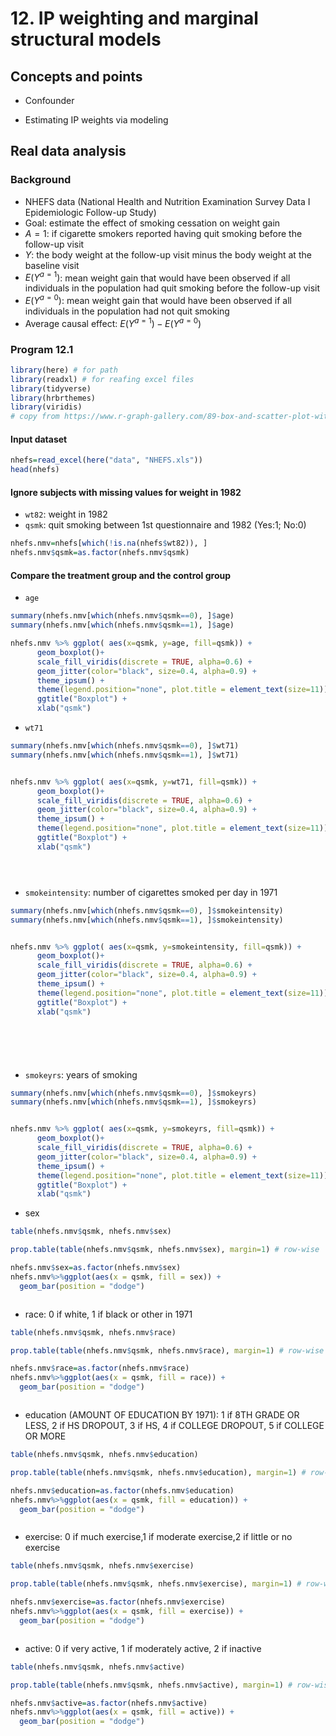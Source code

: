 # 12. IP weighting and marginal structural models {-} 

## Concepts and points{-}

- Confounder

- Estimating IP weights via modeling 












## Real data analysis{-}

### Background{-}
- NHEFS data (National Health and Nutrition Examination Survey Data I Epidemiologic Follow-up Study)
- Goal: estimate the effect of smoking cessation on weight gain 
- $A=1$: if cigarette smokers reported having quit smoking before the follow-up visit
- $Y$: the body weight at the follow-up visit minus the body weight at the baseline visit
- $E(Y^{a=1})$: mean weight gain that would have been observed if all individuals in the population had quit smoking before the follow-up visit
- $E(Y^{a=0})$: mean weight gain that would have been observed if all individuals in the population had not quit smoking
- Average causal effect: $E(Y^{a=1})-E(Y^{a=0})$

### Program 12.1 {-}

```r
library(here) # for path 
library(readxl) # for reafing excel files 
library(tidyverse)
library(hrbrthemes)
library(viridis)
# copy from https://www.r-graph-gallery.com/89-box-and-scatter-plot-with-ggplot2.html
```

#### Input dataset{-}

```r
nhefs=read_excel(here("data", "NHEFS.xls"))
head(nhefs)
```

#### Ignore subjects with missing values for weight in 1982{-} 
- ```wt82```: weight in 1982
- ```qsmk```: quit smoking between 1st questionnaire and 1982 (Yes:1; No:0)

```r
nhefs.nmv=nhefs[which(!is.na(nhefs$wt82)), ]
nhefs.nmv$qsmk=as.factor(nhefs.nmv$qsmk)
```


#### Compare the treatment group and the control group{-} 
- ```age```
```r
summary(nhefs.nmv[which(nhefs.nmv$qsmk==0), ]$age)
summary(nhefs.nmv[which(nhefs.nmv$qsmk==1), ]$age)

nhefs.nmv %>% ggplot( aes(x=qsmk, y=age, fill=qsmk)) +
      geom_boxplot()+ 
      scale_fill_viridis(discrete = TRUE, alpha=0.6) +
      geom_jitter(color="black", size=0.4, alpha=0.9) +
      theme_ipsum() +
      theme(legend.position="none", plot.title = element_text(size=11)) +
      ggtitle("Boxplot") +
      xlab("qsmk")
```

- ```wt71```

```r
summary(nhefs.nmv[which(nhefs.nmv$qsmk==0), ]$wt71)
summary(nhefs.nmv[which(nhefs.nmv$qsmk==1), ]$wt71)


nhefs.nmv %>% ggplot( aes(x=qsmk, y=wt71, fill=qsmk)) +
      geom_boxplot()+ 
      scale_fill_viridis(discrete = TRUE, alpha=0.6) +
      geom_jitter(color="black", size=0.4, alpha=0.9) +
      theme_ipsum() +
      theme(legend.position="none", plot.title = element_text(size=11)) +
      ggtitle("Boxplot") +
      xlab("qsmk")





```

- ```smokeintensity```: number of cigarettes smoked per day in 1971
    
```r

summary(nhefs.nmv[which(nhefs.nmv$qsmk==0), ]$smokeintensity)
summary(nhefs.nmv[which(nhefs.nmv$qsmk==1), ]$smokeintensity)


nhefs.nmv %>% ggplot( aes(x=qsmk, y=smokeintensity, fill=qsmk)) +
      geom_boxplot()+ 
      scale_fill_viridis(discrete = TRUE, alpha=0.6) +
      geom_jitter(color="black", size=0.4, alpha=0.9) +
      theme_ipsum() +
      theme(legend.position="none", plot.title = element_text(size=11)) +
      ggtitle("Boxplot") +
      xlab("qsmk")







```  

- ```smokeyrs```: years of smoking 
```r
summary(nhefs.nmv[which(nhefs.nmv$qsmk==0), ]$smokeyrs)
summary(nhefs.nmv[which(nhefs.nmv$qsmk==1), ]$smokeyrs)


nhefs.nmv %>% ggplot( aes(x=qsmk, y=smokeyrs, fill=qsmk)) +
      geom_boxplot()+ 
      scale_fill_viridis(discrete = TRUE, alpha=0.6) +
      geom_jitter(color="black", size=0.4, alpha=0.9) +
      theme_ipsum() +
      theme(legend.position="none", plot.title = element_text(size=11)) +
      ggtitle("Boxplot") +
      xlab("qsmk")

```   
   
- sex

```r
table(nhefs.nmv$qsmk, nhefs.nmv$sex)

prop.table(table(nhefs.nmv$qsmk, nhefs.nmv$sex), margin=1) # row-wise

nhefs.nmv$sex=as.factor(nhefs.nmv$sex)
nhefs.nmv%>%ggplot(aes(x = qsmk, fill = sex)) + 
  geom_bar(position = "dodge")



```


- race: 0 if white, 1 if black or other in 1971

```r
table(nhefs.nmv$qsmk, nhefs.nmv$race)

prop.table(table(nhefs.nmv$qsmk, nhefs.nmv$race), margin=1) # row-wise

nhefs.nmv$race=as.factor(nhefs.nmv$race)
nhefs.nmv%>%ggplot(aes(x = qsmk, fill = race)) + 
  geom_bar(position = "dodge")



```

- education (AMOUNT OF EDUCATION BY 1971): 1 if 8TH GRADE OR LESS, 2 if HS DROPOUT, 3 if HS, 4 if COLLEGE DROPOUT, 5 if COLLEGE OR MORE

```r
table(nhefs.nmv$qsmk, nhefs.nmv$education)

prop.table(table(nhefs.nmv$qsmk, nhefs.nmv$education), margin=1) # row-wise

nhefs.nmv$education=as.factor(nhefs.nmv$education)
nhefs.nmv%>%ggplot(aes(x = qsmk, fill = education)) + 
  geom_bar(position = "dodge")



```


- exercise: 0 if much exercise,1 if moderate exercise,2 if little or no exercise

```r
table(nhefs.nmv$qsmk, nhefs.nmv$exercise)

prop.table(table(nhefs.nmv$qsmk, nhefs.nmv$exercise), margin=1) # row-wise

nhefs.nmv$exercise=as.factor(nhefs.nmv$exercise)
nhefs.nmv%>%ggplot(aes(x = qsmk, fill = exercise)) + 
  geom_bar(position = "dodge")



```

- active: 0 if very active, 1 if moderately active, 2 if inactive

```r
table(nhefs.nmv$qsmk, nhefs.nmv$active)

prop.table(table(nhefs.nmv$qsmk, nhefs.nmv$active), margin=1) # row-wise

nhefs.nmv$active=as.factor(nhefs.nmv$active)
nhefs.nmv%>%ggplot(aes(x = qsmk, fill = active)) + 
  geom_bar(position = "dodge")



```







